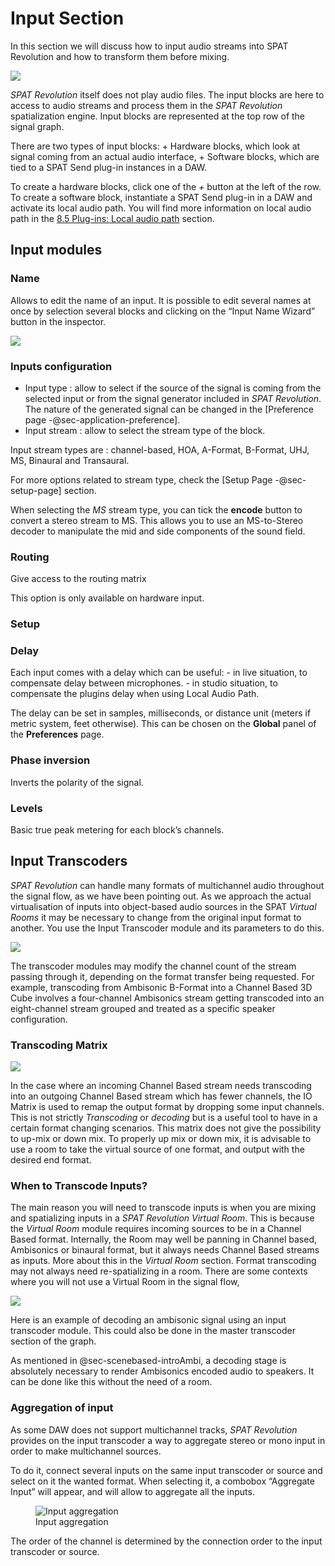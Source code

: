 # Input Section

In this section we will discuss how to input audio streams into SPAT Revolution and how to transform them before mixing.

![](https://media.githubusercontent.com/media/FLUX-SE/doc_images/main/SpatR/Setup/InputModuleRow.png)

_SPAT Revolution_ itself does not play audio files. The input blocks are here to access to audio streams and process them in the _SPAT Revolution_ spatialization engine. Input blocks are represented at the top row of the signal graph.

There are two types of input blocks:
+ Hardware blocks, which look at signal coming from an actual audio interface,
+ Software blocks, which are tied to a SPAT Send plug-in instances in a DAW.

To create a hardware blocks, click one of the *+* button at the left of the row. To create a software block, instantiate a SPAT Send plug-in in a DAW and activate its local audio path. You will find more information on local audio path in the [8.5 Plug-ins: Local audio path](Ecosystem_&_integration_DAW_Automation_Local_Audio_Path.md) section.

## Input modules {#sec-input-modules}

### Name

Allows to edit the name of an input. It is possible to edit several names at once by selection several blocks and clicking on the "Input Name Wizard" button in the inspector.

![](https://media.githubusercontent.com/media/FLUX-SE/doc_images/main/SpatR/Setup/InputNameWizard.png)

### Inputs configuration

+ Input type : allow to select if the source of the signal is coming from the selected input or from the signal generator included in _SPAT Revolution_. The nature of the generated signal can be changed in the [Preference page -@sec-application-preference].
+ Input stream : allow to select the stream type of the block.

:::{.callout-note}
Input stream types are : channel-based, HOA, A-Format, B-Format, UHJ, MS, Binaural and Transaural.
:::

For more options related to stream type, check the [Setup Page -@sec-setup-page] section.

:::{.callout-tip}
When selecting the *MS* stream type, you can tick the **encode** button to convert a stereo stream to MS. This allows you to use an MS-to-Stereo decoder to manipulate the mid and side components of the sound field.
:::

### Routing

Give access to the routing matrix

:::{.callout-warning}
 This option is only available on hardware input.
:::


### Setup

### Delay

Each input comes with a delay which can be useful:
- in live situation, to compensate delay between microphones.
- in studio situation, to compensate the plugins delay when using Local Audio Path.

The delay can be set in samples, milliseconds, or distance unit (meters if metric system, feet otherwise). This can be chosen on the **Global** panel of the **Preferences** page.

### Phase inversion

Inverts the polarity of the signal.

### Levels

Basic true peak metering for each block's channels.

## Input Transcoders {#sec-input-transcoder-module}

_SPAT Revolution_ can handle many formats of multichannel audio throughout the signal flow, as we have been pointing out. As we approach the actual virtualisation of inputs into object-based audio sources in the SPAT _Virtual Rooms_ it may be necessary to change from the original input format to another. You use the Input Transcoder module and its parameters to do this.

![](https://media.githubusercontent.com/media/FLUX-SE/doc_images/main/SpatR/Education/InputTranscoding.png)


The transcoder modules may modify the channel count of the stream passing through it, depending on the format transfer being requested. For example, transcoding from Ambisonic B-Format into a Channel Based 3D Cube involves a four-channel Ambisonics stream getting transcoded into an eight-channel stream grouped and treated as a specific speaker configuration.

### Transcoding Matrix

![](https://media.githubusercontent.com/media/FLUX-SE/doc_images/main/SpatR/Setup/TranscoderMatrix.png)

In the case where an incoming Channel Based stream needs transcoding into an outgoing Channel Based stream which has fewer channels, the IO Matrix is used to remap the output format by dropping some input channels. This is not strictly _Transcoding_ or _decoding_ but is a useful tool to have in a certain format changing scenarios. This matrix does not give the possibility to up-mix or down mix. To properly up mix or down mix, it is advisable to use a room to take the virtual source of one format, and output with the desired end format.

### When to Transcode Inputs?

The main reason you will need to transcode inputs is when you are mixing and spatializing inputs in a _SPAT Revolution_ _Virtual Room_. This is because the _Virtual Room_ module requires incoming sources to be in a Channel Based format. Internally, the Room may well be panning in Channel based, Ambisonics or binaural format, but it always needs Channel Based streams as inputs. More about this in the _Virtual Room_ section. Format transcoding may not always need re-spatializing in a room. There are some contexts where you will not use a Virtual Room in the signal flow,

![](https://media.githubusercontent.com/media/FLUX-SE/doc_images/main/SpatR/Education/TranscodingExplained.png)

Here is an example of decoding an ambisonic signal using an input transcoder module. This could also be done in the master transcoder section of the graph.

As mentioned in @sec-scenebased-introAmbi, a decoding stage is absolutely necessary to render Ambisonics encoded audio to speakers. It can be done like this without the need of a room.


### Aggregation of input

As some DAW does not support multichannel tracks, _SPAT Revolution_ provides on the input transcoder a way to aggregate stereo or mono input in order to make multichannel sources.

To do it, connect several inputs on the same input transcoder or source and select on it the wanted format. When selecting it, a combobox "Aggregate Input" will appear, and will allow to aggregate all the inputs.

![Input aggregation](https://media.githubusercontent.com/media/FLUX-SE/doc_images/main/SpatR/Setup/InputAggregation.png)

:::{.callout-warning}
 The order of the channel is determined by the connection order to the input transcoder or source.
:::